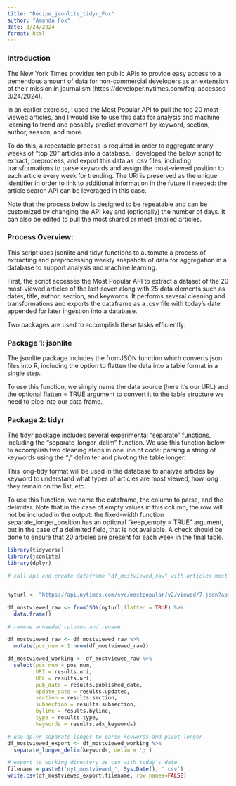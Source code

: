 ---
title: "Recipe_jsonlite_tidyr_Fox"
author: "Amanda Fox"
date: 3/24/2024
format: html
---


### Introduction
The New York Times provides ten public APIs to provide easy access to a tremendous amount of data for non-commercial developers as an extension of their mission in journalism (https://developer.nytimes.com/faq, accessed 3/24/2024). 

In an earlier exercise, I used the Most Popular API to pull the top 20 most-viewed articles, and I would like to use this data for analysis and machine learning to trend and possibly predict movement by keyword, section, author, season, and more. 

To do this, a repeatable process is required in order to aggregate many weeks of "top 20" articles into a database. I developed the below script to extract, preprocess, and export this data as .csv files, including transformations to parse keywords and assign the most-viewed position to each article every week for trending. The URI is preserved as the unique identifier in order to link to additional information in the future if needed: the article search API can be leveraged in this case.

Note that the process below is designed to be repeatable and can be customized by changing the API key and (optionally) the number of days. It can also be edited to pull the most shared or most emailed articles.


### Process Overview: 
This script uses jsonlite and tidyr functions to automate a process of extracting and preprocessing weekly snapshots of data for aggregation in a database to support analysis and machine learning.
  
First, the script accesses the Most Popular API to extract a dataset of the 20 most-viewed articles of the last seven along with 25 data elements such as dates, title, author, section, and keywords. It performs several cleaning and transformations and exports the dataframe as a .csv file with today's date appended for later ingestion into a database.

Two packages are used to accomplish these tasks efficiently: 

### Package 1: jsonlite
The jsonlite package includes the fromJSON function which converts json files into R, including the option to flatten the data into a table format in a single step. 

To use this function, we simply name the data source (here it's our URL) and the optional flatten = TRUE argument to convert it to the table structure we need to pipe into our data frame.

### Package 2: tidyr 
The tidyr package includes several experimental "separate" functions, including the "separate_longer_delim" function. We use this function below to accomplish two cleaning steps in one line of code: parsing a string of keywords using the ";" delimiter and pivoting the table longer. 

This long-tidy format will be used in the database to analyze articles by keyword to understand what types of articles are most viewed, how long they remain on the list, etc.

To use this function, we name the dataframe, the column to parse, and the delimiter. Note that in the case of empty values in this column, the row will not be included in the output: the fixed-width function separate_longer_position has an optional "keep_empty = TRUE" argument, but in the case of a delimited field, that is not available. A check should be done to ensure that 20 articles are present for each week in the final table.


``` {r nyt_viewed}
library(tidyverse)
library(jsonlite)
library(dplyr)

# call api and create dataframe "df_mostviewed_raw" with articles most viewed in past seven days 


nyturl <- "https://api.nytimes.com/svc/mostpopular/v2/viewed/7.json?api-key=jnf9jCrYLAyPORPG8zeeDNBhc0rbvNbu" 

df_mostviewed_raw <- fromJSON(nyturl,flatten = TRUE) %>% 
  data.frame()

# remove unneeded columns and rename

df_mostviewed_raw <- df_mostviewed_raw %>% 
  mutate(pos_num = 1:nrow(df_mostviewed_raw))

df_mostviewed_working <- df_mostviewed_raw %>% 
  select(pos_num = pos_num,
         URI = results.uri,
         URL = results.url,
         pub_date = results.published_date,
         update_date = results.updated,
         section = results.section,
         subsection = results.subsection,
         byline = results.byline,
         type = results.type,
         keywords = results.adx_keywords)

# use dplyr separate_longer to parse keywords and pivot longer
df_mostviewed_export <- df_mostviewed_working %>% 
  separate_longer_delim(keywords, delim = ';') 

# export to working directory as csv with today's date
filename = paste0('nyt_mostviewed_', Sys.Date(), '.csv')
write.csv(df_mostviewed_export,filename, row.names=FALSE)

```